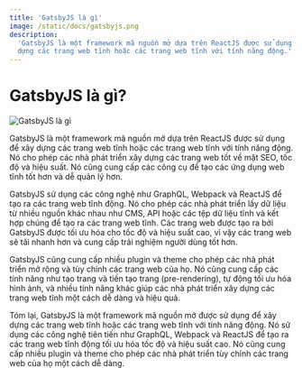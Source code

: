```yaml
---
title: 'GatsbyJS là gì'
image: /static/docs/gatsbyjs.png
description:
  'GatsbyJS là một framework mã nguồn mở dựa trên ReactJS được sử dụng để xây
  dựng các trang web tĩnh hoặc các trang web tĩnh với tính năng động.'
---
```


# GatsbyJS là gì?

![GatsbyJS là gì](/static/docs/gatsbyjs.png)

GatsbyJS là một framework mã nguồn mở dựa trên ReactJS được sử dụng để xây dựng
các trang web tĩnh hoặc các trang web tĩnh với tính năng động. Nó cho phép các
nhà phát triển xây dựng các trang web tốt về mặt SEO, tốc độ và hiệu suất. Nó
cũng cung cấp các công cụ để tạo các ứng dụng web tĩnh tốt hơn và dễ quản lý
hơn.

GatsbyJS sử dụng các công nghệ như GraphQL, Webpack và ReactJS để tạo ra các
trang web tĩnh động. Nó cho phép các nhà phát triển lấy dữ liệu từ nhiều nguồn
khác nhau như CMS, API hoặc các tệp dữ liệu tĩnh và kết hợp chúng để tạo ra các
trang web tĩnh. Các trang web được tạo ra bởi GatsbyJS được tối ưu hóa cho tốc
độ và hiệu suất cao, vì vậy các trang web sẽ tải nhanh hơn và cung cấp trải
nghiệm người dùng tốt hơn.

GatsbyJS cũng cung cấp nhiều plugin và theme cho phép các nhà phát triển mở rộng
và tùy chỉnh các trang web của họ. Nó cũng cung cấp các tính năng như tạo trang
và tiền tạo trang (pre-rendering), tự động tối ưu hóa hình ảnh, và nhiều tính
năng khác giúp các nhà phát triển xây dựng các trang web tĩnh một cách dễ dàng
và hiệu quả.

Tóm lại, GatsbyJS là một framework mã nguồn mở được sử dụng để xây dựng các
trang web tĩnh hoặc các trang web tĩnh với tính năng động. Nó sử dụng các công
nghệ tiên tiến như GraphQL, Webpack và ReactJS để tạo ra các trang web tĩnh động
tối ưu hóa tốc độ và hiệu suất cao. Nó cũng cung cấp nhiều plugin và theme cho
phép các nhà phát triển tùy chỉnh các trang web của họ một cách dễ dàng.
